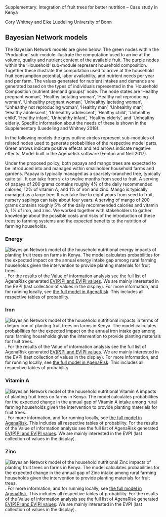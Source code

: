 Supplementary: Integration of fruit trees for better nutrition – Case study in Kenya

Cory Whitney and Eike Luedeling
University of Bonn


## Bayesian Network models 

The Bayesian Network models are given below. The green nodes within the ‘Production’ sub-module illustrate the computation used to arrive at the volume, quality and nutrient content of the available fruit. The purple nodes within the ‘Household’ sub-module represent household composition. Together these illustrate the computation used to arrive at the household fruit consumption potential, labor availability, and nutrient needs per year and per farm. The values generated for nutrient intakes and demands are generated based on the types of individuals represented in the ‘Household Composition (nutrient demand groups)’ node. The node states are ‘Healthy pregnant woman’, ‘Healthy lactating woman’, ‘Healthy not reproducing woman’, ‘Unhealthy pregnant woman’, ‘Unhealthy lactating woman’, ‘Unhealthy not reproducing woman’, ‘Healthy man’, ‘Unhealthy man’, ‘Healthy adolescent’, ‘Unhealthy adolescent’, ‘Healthy child’, ‘Unhealthy child’, ‘Healthy infant’, ‘Unhealthy infant’, ‘Healthy elderly’, and ‘Unhealthy elderly. Specific information about the needs of these is shown in the Supplementary (Luedeling and Whitney 2018). 

In the following models the grey outline circles represent sub-modules of related nodes used to generate probabilities of the respective model parts. Green arrows indicate positive effects and red arrows indicate negative effects. Model built in the AgenaRisk software (Fenton and Neil 2017).

Under the proposed policy, both papaya and mango trees are expected to be introduced into and managed within smallholder household farms and gardens. Papaya is typically managed as a sparsely-branched tree, typically quite tall. It can take from six to twelve months from seed to fruit. A serving of papaya of 200 grams contains roughly 4% of the daily recommended calories, 12% of vitamin A, and 1% of iron and zinc. Mango is typically managed as a large tree. It can take five to eight years from seed to fruit, nursery saplings can take about four years. A serving of mango of 200 grams contains roughly 5% of the daily recommended calories and vitamin A, 1% of iron, and zinc. We worked together with stakeholders to gather knowledge about the possible costs and risks of the introduction of these trees to farming systems and the expected benefits to the nutrition of farming households. 

### Energy

![Bayesian Network model of the household nutritional energy impacts of planting fruit trees on farms in Kenya. The model calculates probabilities for the expected impact on the annual energy intake gap among rural farming households given the intervention to provide planting materials for fruit trees.](Figures/AgenaRisk_Energy.png). For the results of the Value of information analysis see the full list of AgenaRisk generated [EV(P)PI and EV|PI values](./EVPI_Minimized/EVPI_Energy.html). We are mainly interested in the EVPI (last collection of values in the display). For more information, and for running locally, see [the full model in AgenaRisk](./Models/BN_Model_Energy_170613.cmp). This includes all respective tables of probability.

### Iron

![Bayesian Network model of the household nutritional impacts in terms of dietary iron of planting fruit trees on farms in Kenya. The model calculates probabilities for the expected impact on the annual iron intake gap among rural farming households given the intervention to provide planting materials for fruit trees.](Figures/AgenaRisk_Iron.png). For the results of the Value of information analysis see the full list of AgenaRisk generated [EV(P)PI and EV|PI values](./EVPI_Minimized/EVPI_Iron.html). We are mainly interested in the EVPI (last collection of values in the display). For more information, and for running locally, see [the full model in AgenaRisk](./Models/BN_Model_Iron_170613.cmp). This includes all respective tables of probability.

### Vitamin A

![Bayesian Network model of the household nutritional Vitamin A impacts of planting fruit trees on farms in Kenya. The model calculates probabilities for the expected change in the annual gap of Vitamin A intake  among rural farming households given the intervention to provide planting materials for fruit trees.](Figures/AgenaRisk_VitA.png). For more information, and for running locally, see [the full model in AgenaRisk](./Models/BN_Model_Vit_A_170613.cmp). This includes all respective tables of probability. For the results of the Value of information analysis see the full list of AgenaRisk generated [EV(P)PI and EV|PI values](./EVPI_Minimized/EVPI_Vit_A.html). We are mainly interested in the EVPI (last collection of values in the display). 

### Zinc

![Bayesian Network model of the household nutritional Zinc impacts of planting fruit trees on farms in Kenya. The model calculates probabilities for the expected change in the annual gap of Zinc intake  among rural farming households given the intervention to provide planting materials for fruit trees.](Figures/AgenaRisk_Zinc.png). For more information, and for running locally, see [the full model in AgenaRisk](./Models/BN_Model_Zinc_170415.cmp). This includes all respective tables of probability. For the results of the Value of information analysis see the full list of AgenaRisk generated [EV(P)PI and EV|PI values](./EVPI_Minimized/EVPI_Zinc.html). We are mainly interested in the EVPI (last collection of values in the display). 
